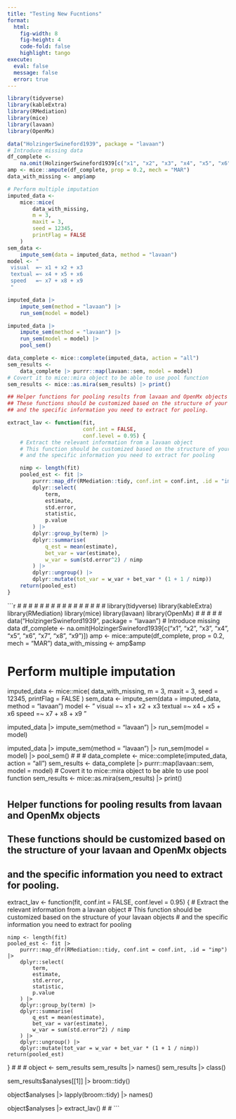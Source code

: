 ```yaml
---
title: "Testing New Fucntions"
format: 
  html:
    fig-width: 8
    fig-height: 4
    code-fold: false
    highlight: tango
execute: 
  eval: false
  message: false
  error: true
---
```



```r
library(tidyverse)
library(kableExtra)
library(RMediation)
library(mice)
library(lavaan)
library(OpenMx)
```



```r
data("HolzingerSwineford1939", package = "lavaan")
# Introduce missing data
df_complete <-
    na.omit(HolzingerSwineford1939[c("x1", "x2", "x3", "x4", "x5", "x6", "x7", "x8", "x9")])
amp <- mice::ampute(df_complete, prop = 0.2, mech = "MAR")
data_with_missing <- amp$amp

# Perform multiple imputation
imputed_data <-
    mice::mice(
        data_with_missing,
        m = 3,
        maxit = 3,
        seed = 12345,
        printFlag = FALSE
    )
sem_data <-
    impute_sem(data = imputed_data, method = "lavaan")
model <- "
 visual  =~ x1 + x2 + x3
 textual =~ x4 + x5 + x6
 speed   =~ x7 + x8 + x9
 "

imputed_data |>
    impute_sem(method = "lavaan") |>
    run_sem(model = model)

imputed_data |>
    impute_sem(method = "lavaan") |>
    run_sem(model = model) |>
    pool_sem()
```

```r
data_complete <- mice::complete(imputed_data, action = "all")
sem_results <-
    data_complete |> purrr::map(lavaan::sem, model = model)
# Covert it to mice::mira object to be able to use pool function
sem_results <- mice::as.mira(sem_results) |> print()


``` 

```r
## Helper functions for pooling results from lavaan and OpenMx objects
## These functions should be customized based on the structure of your lavaan and OpenMx objects
## and the specific information you need to extract for pooling.

extract_lav <- function(fit,
                        conf.int = FALSE,
                        conf.level = 0.95) {
    # Extract the relevant information from a lavaan object
    # This function should be customized based on the structure of your lavaan objects
    # and the specific information you need to extract for pooling

    nimp <- length(fit)
    pooled_est <- fit |>
        purrr::map_dfr(RMediation::tidy, conf.int = conf.int, .id = "imp") |>
        dplyr::select(
            term,
            estimate,
            std.error,
            statistic,
            p.value
        ) |>
        dplyr::group_by(term) |>
        dplyr::summarise(
            q_est = mean(estimate),
            bet_var = var(estimate),
            w_var = sum(std.error^2) / nimp
        ) |>
        dplyr::ungroup() |>
        dplyr::mutate(tot_var = w_var + bet_var * (1 + 1 / nimp))
    return(pooled_est)
}
```

```r
#
#
#
#
#
#
#
#
#
#
#
#
#
#
#
#
library(tidyverse)
library(kableExtra)
library(RMediation)
library(mice)
library(lavaan)
library(OpenMx)
#
#
#
#
#
data("HolzingerSwineford1939", package = "lavaan")
# Introduce missing data
df_complete <-
    na.omit(HolzingerSwineford1939[c("x1", "x2", "x3", "x4", "x5", "x6", "x7", "x8", "x9")])
amp <- mice::ampute(df_complete, prop = 0.2, mech = "MAR")
data_with_missing <- amp$amp

# Perform multiple imputation
imputed_data <-
    mice::mice(
        data_with_missing,
        m = 3,
        maxit = 3,
        seed = 12345,
        printFlag = FALSE
    )
sem_data <-
    impute_sem(data = imputed_data, method = "lavaan")
model <- "
 visual  =~ x1 + x2 + x3
 textual =~ x4 + x5 + x6
 speed   =~ x7 + x8 + x9
 "

imputed_data |>
    impute_sem(method = "lavaan") |>
    run_sem(model = model)

imputed_data |>
    impute_sem(method = "lavaan") |>
    run_sem(model = model) |>
    pool_sem()
#
#
#
data_complete <- mice::complete(imputed_data, action = "all")
sem_results <-
    data_complete |> purrr::map(lavaan::sem, model = model)
# Covert it to mice::mira object to be able to use pool function
sem_results <- mice::as.mira(sem_results) |> print()


#
#
#
## Helper functions for pooling results from lavaan and OpenMx objects
## These functions should be customized based on the structure of your lavaan and OpenMx objects
## and the specific information you need to extract for pooling.

extract_lav <- function(fit,
                        conf.int = FALSE,
                        conf.level = 0.95) {
    # Extract the relevant information from a lavaan object
    # This function should be customized based on the structure of your lavaan objects
    # and the specific information you need to extract for pooling

    nimp <- length(fit)
    pooled_est <- fit |>
        purrr::map_dfr(RMediation::tidy, conf.int = conf.int, .id = "imp") |>
        dplyr::select(
            term,
            estimate,
            std.error,
            statistic,
            p.value
        ) |>
        dplyr::group_by(term) |>
        dplyr::summarise(
            q_est = mean(estimate),
            bet_var = var(estimate),
            w_var = sum(std.error^2) / nimp
        ) |>
        dplyr::ungroup() |>
        dplyr::mutate(tot_var = w_var + bet_var * (1 + 1 / nimp))
    return(pooled_est)
}
#
#
#
object <- sem_results
sem_results |> names()
sem_results |> class()

sem_results$analyses[[1]] |> broom::tidy()

object$analyses |>
    lapply(broom::tidy) |>
    names()

object$analyses |>
    extract_lav()
#
# ```